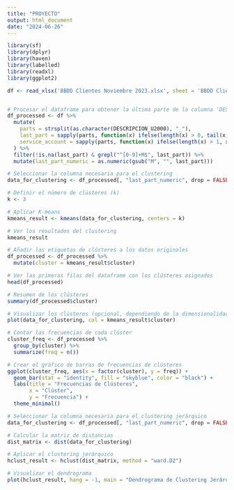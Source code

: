 ---
title: "PROYECTO"
output: html_document
date: "2024-06-26"
---

```{r}

library(sf)
library(dplyr)
library(haven) 
library(labelled)
library(readxl)
library(ggplot2)

df <- read_xlsx('BBDD Clientes Noviembre 2023.xlsx', sheet = 'BBDD Clientes')


# Procesar el dataframe para obtener la última parte de la columna 'DESCRIPCION_U2000' y el número de cuenta del servicio
df_processed <- df %>%
  mutate(
    parts = strsplit(as.character(DESCRIPCION_U2000), "_"),
    last_part = sapply(parts, function(x) ifelse(length(x) > 0, tail(x, n = 1), NA)),
    service_account = sapply(parts, function(x) ifelse(length(x) > 1, x[2], NA))
  ) %>%
  filter(!is.na(last_part) & grepl("^[0-9]+M$", last_part)) %>%
  mutate(last_part_numeric = as.numeric(gsub("M", "", last_part)))

# Seleccionar la columna necesaria para el clustering
data_for_clustering <- df_processed[, "last_part_numeric", drop = FALSE]

# Definir el número de clústeres (k)
k <- 3

# Aplicar K-means
kmeans_result <- kmeans(data_for_clustering, centers = k)

# Ver los resultados del clustering
kmeans_result

# Añadir las etiquetas de clústeres a los datos originales
df_processed <- df_processed %>%
  mutate(cluster = kmeans_result$cluster)

# Ver las primeras filas del dataframe con los clústeres asignados
head(df_processed)

# Resumen de los clústeres
summary(df_processed$cluster)

# Visualizar los clústeres (opcional, dependiendo de la dimensionalidad de los datos)
plot(data_for_clustering, col = kmeans_result$cluster)

# Contar las frecuencias de cada clúster
cluster_freq <- df_processed %>% 
  group_by(cluster) %>%
  summarize(freq = n())

# Crear el gráfico de barras de frecuencias de clústeres
ggplot(cluster_freq, aes(x = factor(cluster), y = freq)) +
  geom_bar(stat = "identity", fill = "skyblue", color = "black") +
  labs(title = "Frecuencias de Clústeres",
       x = "Clúster",
       y = "Frecuencia") +
  theme_minimal()

```

```{r}

# Seleccionar la columna necesaria para el clustering jerárquico
data_for_clustering <- df_processed[, "last_part_numeric", drop = FALSE]

# Calcular la matriz de distancias
dist_matrix <- dist(data_for_clustering)

# Aplicar el clustering jerárquico
hclust_result <- hclust(dist_matrix, method = "ward.D2")

# Visualizar el dendrograma
plot(hclust_result, hang = -1, main = "Dendrograma de Clustering Jerárquico")

```

